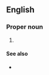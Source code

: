 ==English==

===Proper noun===
{{en-proper noun}}

# {{lb|en|US|legal}} {{initialism of|en|[[intermodal|Intermodal]] [[surface|Surface]] [[transportation|Transportation]] [[efficiency|Efficiency]] [[act|Act]]}}

====See also====
* {{pedialite}}